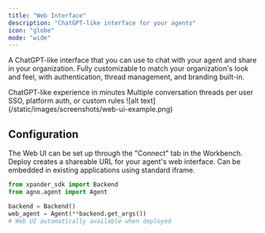 ```yaml
---
title: "Web Interface"
description: "ChatGPT-like interface for your agents"
icon: "globe"
mode: "wide"
---
```


A ChatGPT-like interface that you can use to chat with your agent and share in your organization. Fully customizable to match your organization's look and feel, with authentication, thread management, and branding built-in.

<CardGroup cols={3}>
  <Card title="No frontend dev required" icon="globe">
    ChatGPT-like experience in minutes
  </Card>
  <Card title="Thread Management" icon="message">
    Multiple conversation threads per user
  </Card>
  <Card title="Built-in Authentication" icon="shield">
    SSO, platform auth, or custom rules
  </Card>
</CardGroup>

<Frame>
![alt text](/static/images/screenshots/web-ui-example.png)
</Frame>

## Configuration

The Web UI can be set up through the "Connect" tab in the Workbench. Deploy creates a shareable URL for your agent's web interface. Can be embedded in existing applications using standard iframe.


```python
from xpander_sdk import Backend  
from agno.agent import Agent

backend = Backend()
web_agent = Agent(**backend.get_args())
# Web UI automatically available when deployed
```
